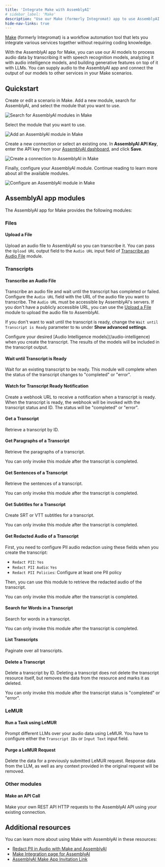 ```yaml
---
title: 'Integrate Make with AssemblyAI'
# sidebar_label: 'Make'
description: "Use our Make (formerly Integromat) app to use AssemblyAI's speech AI in your Make scenarios."
hide-nav-links: true
---
```



  





[Make](https://make.com/) (formerly Integromat) is a workflow automation tool that lets you integrate various services together without requiring coding knowledge.


With the AssemblyAI app for Make, you can use our AI models to process audio data by transcribing it with speech recognition models, analyzing it with audio intelligence models, and building generative features on top of it with LLMs.
You can supply audio to the AssemblyAI app and connect the output of our models to other services in your Make scenarios.




## Quickstart

<Steps>
<Step>

Create or edit a scenario in Make.
Add a new module, search for AssemblyAI, and select the module that you want to use.

![Search for AssemblyAI modules in Make](../../assets/img/integrations/make/search-module.png)

</Step>

<Step>

Select the module that you want to use.

![Add an AssemblyAI module in Make](../../assets/img/integrations/make/add-module.png)

</Step>

<Step>

Create a new connection or select an existing one.
In **AssemblyAI API Key**, enter the API key from your [AssemblyAI dashboard](https://www.assemblyai.com/dashboard/login), and click **Save**.

![Create a connection to AssemblyAI in Make](../../assets/img/integrations/make/create-connection.png)

</Step>

<Step>

Finally, configure your AssemblyAI module. Continue reading to learn more about all the available modules.

![Configure an AssemblyAI module in Make](../../assets/img/integrations/make/configure-module.png)

</Step>
</Steps>




## AssemblyAI app modules

The AssemblyAI app for Make provides the following modules:

### Files

#### Upload a File

Upload an audio file to AssemblyAI so you can transcribe it.
You can pass the `Upload URL` output field to the `Audio URL` input field of [Transcribe an Audio File](#transcribe-an-audio-file) module.

### Transcripts

#### Transcribe an Audio File

Transcribe an audio file and wait until the transcript has completed or failed.
Configure the `Audio URL` field with the URL of the audio file you want to transcribe.
The `Audio URL` must be accessible by AssemblyAI's servers.
If you don't have a publicly accessible URL, you can use the [Upload a File](#upload-a-file) module to upload the audio file to AssemblyAI.

If you don't want to wait until the transcript is ready, change the `Wait until Transcript is Ready` parameter to `No` under **Show advanced settings**.

<Info>
Configure your desired [Audio Intelligence models](/audio-intelligence) when you create the transcript.
The results of the models will be included in the transcript output.
</Info>

#### Wait until Transcript is Ready

Wait for an existing transcript to be ready.
This module will complete when the status of the transcript changes to "completed" or "error".

#### Watch for Transcript Ready Notification

Create a webhook URL to receive a notification when a transcript is ready.
When the transcript is ready, the webhook will be invoked with the transcript status and ID.
The status will be "completed" or "error".

#### Get a Transcript

Retrieve a transcript by ID.

#### Get Paragraphs of a Transcript

Retrieve the paragraphs of a transcript.

<Note>
You can only invoke this module after the transcript is completed.
</Note>

#### Get Sentences of a Transcript

Retrieve the sentences of a transcript.

<Note>
You can only invoke this module after the transcript is completed.
</Note>

#### Get Subtitles for a Transcript

Create SRT or VTT subtitles for a transcript.

<Note>
You can only invoke this module after the transcript is completed.
</Note>

#### Get Redacted Audio of a Transcript

First, you need to configure PII audio redaction using these fields when you create the transcript:
- `Redact PII`: `Yes`
- `Redact PII Audio`: `Yes`
- `Redact PII Policies`: Configure at least one PII policy

Then, you can use this module to retrieve the redacted audio of the transcript.

<Note>
You can only invoke this module after the transcript is completed.
</Note>

#### Search for Words in a Transcript

Search for words in a transcript.

<Note>
You can only invoke this module after the transcript is completed.
</Note>

#### List Transcripts

Paginate over all transcripts.

#### Delete a Transcript

Delete a transcript by ID.
Deleting a transcript does not delete the transcript resource itself, but removes the data from the resource and marks it as deleted.

<Note>
You can only invoke this module after the transcript status is "completed" or "error".
</Note>

### LeMUR

#### Run a Task using LeMUR

Prompt different LLMs over your audio data using LeMUR.
You have to configure either the `Transcript IDs` or `Input Text` input field.

#### Purge a LeMUR Request

Delete the data for a previously submitted LeMUR request.
Response data from the LLM, as well as any context provided in the original request will be removed.

### Other modules

#### Make an API Call

Make your own REST API HTTP requests to the AssemblyAI API using your existing connection.




## Additional resources

You can learn more about using Make with AssemblyAI in these resources:

- [Redact PII in Audio with Make and AssemblyAI](https://www.assemblyai.com/blog/redact-pii-audio-with-make/)
- [Make Integration page for AssemblyAI](https://www.make.com/en/integrations/assembly-ai)
- [AssemblyAI Make App Invitation Link](https://us1.make.com/app/invite/f21437a4d43b63efc8ee9aec385d9f10)




